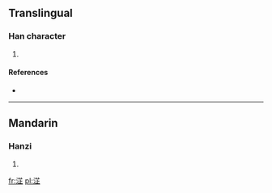 ==Translingual==

===Han character===
{{Han char|rn=85|rad=水|as=08|sn=11|four=3411<sub>1</sub>|canj=水廿卜一 (ETYM)}}

# {{defn|Han|sort=水08}}

====References====
* {{Han ref|kx=0633.020|dkj=17701|hdz=31641.050|uh=6DFD|ud=28157|bh=D643|bd=54851}}

----

==Mandarin==

===Hanzi===
{{cmn-hanzi|pin=[[zhǐ]] ([[zhi3]])|wg=chih<sup>3</sup>}}

# {{defn|lang=cmn|sort=水08}}

[[fr:淽]]
[[pl:淽]]